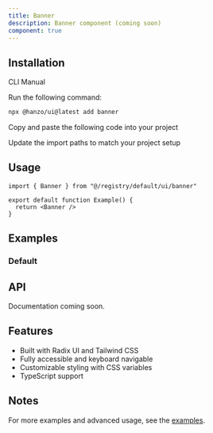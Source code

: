```yaml
---
title: Banner
description: Banner component (coming soon)
component: true
---
```


<ComponentPreview name="banner-demo" />

## Installation

<Tabs defaultValue="cli">

<TabsList>
  <TabsTrigger value="cli">CLI</TabsTrigger>
  <TabsTrigger value="manual">Manual</TabsTrigger>
</TabsList>

<TabsContent value="cli">

<Steps>

<Step>Run the following command:</Step>

```bash
npx @hanzo/ui@latest add banner
```

</Steps>

</TabsContent>

<TabsContent value="manual">

<Steps>

<Step>Copy and paste the following code into your project</Step>

<ComponentSource name="banner" />

<Step>Update the import paths to match your project setup</Step>

</Steps>

</TabsContent>

</Tabs>

## Usage

```tsx
import { Banner } from "@/registry/default/ui/banner"

export default function Example() {
  return <Banner />
}
```

## Examples

### Default

<ComponentPreview name="banner-demo" />

## API

Documentation coming soon.

## Features

- Built with Radix UI and Tailwind CSS
- Fully accessible and keyboard navigable
- Customizable styling with CSS variables
- TypeScript support

## Notes

For more examples and advanced usage, see the [examples](/examples).
